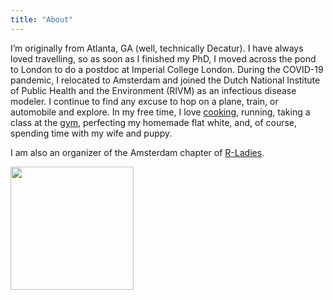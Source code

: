 ```yaml
---
title: "About"
---
```


I'm originally from Atlanta, GA (well, technically Decatur). I have always loved travelling, so as soon as I finished my PhD, I moved across the pond to London to do a postdoc at Imperial College London. During the COVID-19 pandemic, I relocated to Amsterdam and joined the Dutch National Institute of Public Health and the Environment (RIVM) as an infectious disease modeler. I continue to find any excuse to hop on a plane, train, or automobile and explore. In my free time, I love [cooking](https://www.instagram.com/goinginforthekale/), running, taking a class at the [gym](https://wearequeer.nl/en/), perfecting my homemade flat white, and, of course, spending time with my wife and puppy.

I am also an organizer of the Amsterdam chapter of [R-Ladies](https://www.meetup.com/nl-NL/rladies-amsterdam/).

![](photos/leon.jpeg){width="197"}
